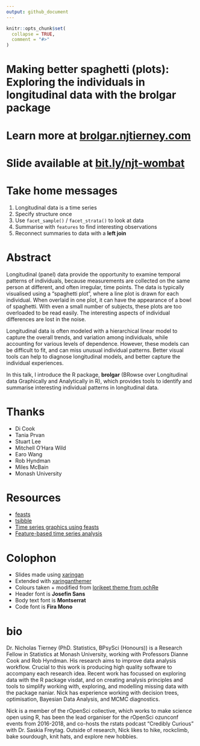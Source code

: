 ```yaml
---
output: github_document
---
```


<!-- README.md is generated from README.Rmd. Please edit that file -->

```r
knitr::opts_chunk$set(
  collapse = TRUE,
  comment = "#>"
)
```


# Making better spaghetti (plots): Exploring the individuals in longitudinal data with the brolgar package

<!-- badges: start -->
<!-- badges: end -->

# Learn more at [brolgar.njtierney.com](http://brolgar.njtierney.com/)

# Slide available at [bit.ly/njt-wombat](https://bit.ly/njt-wombat)

# Take home messages

1. Longitudinal data is a time series
2. Specify structure once
2. Use `facet_sample()` / `facet_strata()` to look at data
1. Summarise with `features` to find interesting observations
3. Reconnect summaries to data with a **left join**


# Abstract
Longitudinal (panel) data provide the opportunity to examine temporal patterns of individuals, because measurements are collected on the same person at different, and often irregular, time points. The data is typically visualised using a "spaghetti plot", where a line plot is drawn for each individual. When overlaid in one plot, it can have the appearance of a bowl of spaghetti. With even a small number of subjects, these plots are too overloaded to be read easily. The interesting aspects of individual differences are lost in the noise.

Longitudinal data is often modeled with a hierarchical linear model to capture the overall trends, and variation among individuals, while accounting for various levels of dependence. However, these models can be difficult to fit, and can miss unusual individual patterns. Better visual tools can help to diagnose longitudinal models, and better capture the individual experiences. 

In this talk, I introduce the R package, **brolgar** (BRowse over Longitudinal data Graphically and Analytically in R), which provides tools to identify and summarise interesting individual patterns in longitudinal data. 



# Thanks

- Di Cook
- Tania Prvan
- Stuart Lee
- Mitchell O'Hara Wild
- Earo Wang
- Rob Hyndman
- Miles McBain
- Monash University

# Resources

- [feasts](http://feasts.tidyverts.org/)
- [tsibble](http://tsibble.tidyverts.org/)
- [Time series graphics using feasts](https://robjhyndman.com/hyndsight/feasts/)
- [Feature-based time series analysis](https://robjhyndman.com/hyndsight/fbtsa/)

# Colophon

- Slides made using [xaringan](https://github.com/yihui/xaringan)
- Extended with [xaringanthemer](https://github.com/gadenbuie/xaringanthemer)
- Colours taken + modified from [lorikeet theme from ochRe](https://github.com/ropenscilabs/ochRe)
- Header font is **Josefin Sans**
- Body text font is **Montserrat**
- Code font is **Fira Mono**

# bio

Dr. Nicholas Tierney (PhD. Statistics, BPsySci (Honours)) is a Research Fellow in Statistics at Monash University, working with Professors Dianne Cook and Rob Hyndman. His research aims to improve data analysis workflow. Crucial to this work is producing high quality software to accompany each research idea. Recent work has focussed on exploring data with the R package visdat, and on creating analysis principles and tools to simplify working with, exploring, and modelling missing data with the package naniar. Nick has experience working with decision trees, optimisation, Bayesian Data Analysis, and MCMC diagnostics.

Nick is a member of the rOpenSci collective, which works to make science open using R, has been the lead organiser for the rOpenSci ozunconf events from 2016-2018, and co-hosts the rstats podcast "Credibly Curious" with Dr. Saskia Freytag. Outside of research, Nick likes to hike, rockclimb, bake sourdough, knit hats, and explore new hobbies.
